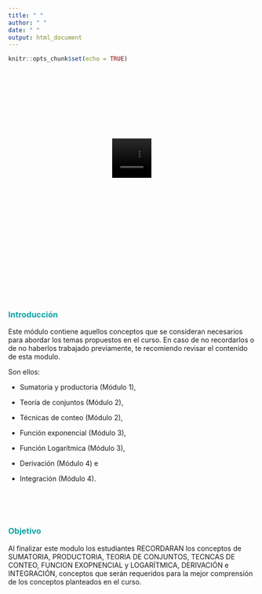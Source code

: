 ```yaml
---
title: " "
author: " "
date: " "
output: html_document
---
```


```r
knitr::opts_chunk$set(echo = TRUE)
```

<div class="container-wrapper-genially" style="position: relative; min-height: 400px; max-width: 100%;"><video class="loader-genially" autoplay="autoplay" loop="loop" playsinline="playsInline" muted="muted" style="position: absolute;top: 45%;left: 50%;transform: translate(-50%, -50%);width: 80px;height: 80px;margin-bottom: 10%"><source src="https://static.genial.ly/resources/panel-loader-low.mp4" type="video/mp4" />Your browser does not support the video tag.</video><div id="5f1f8e38264b0b0d6efb29aa" class="genially-embed" style="margin: 0px auto; position: relative; height: auto; width: 100%;"></div></div><script>(function (d) { var js, id = "genially-embed-js", ref = d.getElementsByTagName("script")[0]; if (d.getElementById(id)) { return; } js = d.createElement("script"); js.id = id; js.async = true; js.src = "https://view.genial.ly/static/embed/embed.js"; ref.parentNode.insertBefore(js, ref); }(document));</script>


<br/><br/><br/>

### <span style="color:#0DA5A6">**Introducción**</span>

Este módulo contiene aquellos conceptos que se consideran necesarios para abordar los temas propuestos en  el curso. En caso de no recordarlos o de no  haberlos trabajado  previamente, te  recomiendo revisar el  contenido de esta modulo.

Son ellos: 

* Sumatoria y productoria (Módulo 1), 

* Teoría de conjuntos  (Módulo 2), 

* Técnicas de conteo  (Módulo 2), 

* Función exponencial (Módulo 3), 

* Función Logarítmica (Módulo 3), 

* Derivación  (Módulo 4) e 

* Integración (Módulo 4).

<br/><br/><br/>

### <span style="color:#0DA5A6">**Objetivo**</span>

Al finalizar este modulo los estudiantes RECORDARAN los conceptos de SUMATORIA, PRODUCTORIA, TEORIA DE CONJUNTOS, TECNCAS DE CONTEO, FUNCION EXOPNENCIAL y LOGARÍTMICA, DERIVACIÓN e INTEGRACIÓN, conceptos que serán requeridos para la mejor comprensión de los conceptos planteados en el curso.
